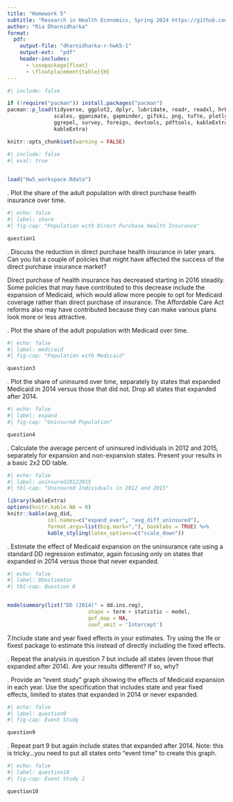 ```yaml
---
title: "Homework 5"
subtitle: "Research in Health Economics, Spring 2024 https://github.com/riadharnidharka/Econ470HW5"
author: "Ria Dharnidharka"
format:
  pdf:
    output-file: "dharnidharka-r-hwk5-1"
    output-ext:  "pdf"
    header-includes:
      - \usepackage{float}
      - \floatplacement{table}{H}
---
```

```r
#| include: false

if (!require("pacman")) install.packages("pacman")
pacman::p_load(tidyverse, ggplot2, dplyr, lubridate, readr, readxl, hrbrthemes, fixest,
               scales, gganimate, gapminder, gifski, png, tufte, plotly, OECD,
               ggrepel, survey, foreign, devtools, pdftools, kableExtra, modelsummary,
               kableExtra)
```

```r
knitr::opts_chunk$set(warning = FALSE)
```
```r
#| include: false
#| eval: true

 
load("Hw5_workspace.Rdata")
```
\newpage

\vspace{.2in}
\noindent 1. Plot the share of the adult population with direct purchase health insurance over time.

```r
#| echo: false
#| label: share
#| fig-cap: "Population with Direct Purchase Health Insurance"

question1
```
\newpage

\vspace{.2in}
\noindent 2. Discuss the reduction in direct purchase health insurance in later years. Can you list a couple of policies that might have affected the success of the direct purchase insurance market?

Direct purchase of health insurance has decreased starting in 2016 steadily. Some policies that may have contributed to this decrease include the expansion of Medicaid, which would allow more people to opt for Medicaid coverage rather than direct purchase of insurance. The Affordable Care Act reforms also may have contributed because they can make various plans look more or less attractive. 

\newpage
\vspace{.2in}
\noindent 3. Plot the share of the adult population with Medicaid over time.
```r
#| echo: false
#| label: medicaid
#| fig-cap: "Population with Medicaid"

question3
```
\newpage

\vspace{.2in}
\noindent 4. Plot the share of uninsured over time, separately by states that expanded Medicaid in 2014 versus those that did not. Drop all states that expanded after 2014.
```r
#| echo: false
#| label: expand
#| fig-cap: "Uninsured Population"

question4
```
\newpage

\vspace{.2in}
\noindent 5. Calculate the average percent of uninsured individuals in 2012 and 2015, separately for expansion and non-expansion states. Present your results in a basic 2x2 DD table.

```r
#| echo: false
#| label: uninsured20122015
#| tbl-cap: "Uninsured Individuals in 2012 and 2015"

library(kableExtra)
options(knitr.kable.NA = 0)
knitr::kable(avg_did, 
             col.names=c("expand_ever", "avg_diff_uninsured"),
             format.args=list(big.mark=","), booktabs = TRUE) %>%
             kable_styling(latex_options=c("scale_down"))

```
\newpage

\vspace{.2in}
\noindent 6. Estimate the effect of Medicaid expansion on the uninsurance rate using a standard DD regression estimator, again focusing only on states that expanded in 2014 versus those that never expanded.

```r
#| echo: false
#| label: DDestimator
#| tbl-cap: Question 6 


modelsummary(list("DD (2014)" = dd.ins.reg),
                          shape = term + statistic ~ model, 
                          gof_map = NA,
                          coef_omit = 'Intercept')
```

\newpage
\vspace{.2in}
\noindent 7.Include state and year fixed effects in your estimates. Try using the lfe or fixest package to estimate this instead of directly including the fixed effects.


\newpage 

\vspace{.2in}
\noindent 8. Repeat the analysis in question 7 but include all states (even those that expanded after 2014). Are your results different? If so, why? 


\newpage 

\vspace{.2in}
\noindent 9. Provide an “event study” graph showing the effects of Medicaid expansion in each year. Use the specification that includes state and year fixed effects, limited to states that expanded in 2014 or never expanded.

```r
#| echo: false
#| label: question9
#| fig-cap: Event Study

question9
```


\newpage 

\vspace{.2in}
\noindent 10. Repeat part 9 but again include states that expanded after 2014. Note: this is tricky…you need to put all states onto “event time” to create this graph. <br>


```r
#| echo: false
#| label: question10
#| fig-cap: Event Study 2

question10
```